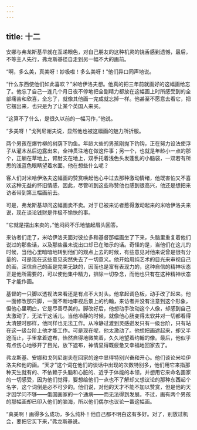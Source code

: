 ```yaml
---
---
---
```

title: 十二
---




安娜与弗龙斯基早就在互递眼色，对自己朋友的这种机灵的饶舌感到遗憾，最后，不等主人先行，弗龙斯基径自走到另一幅不大的画前。

“啊，多么美，真美呀！妙极啦！多么美呀！”他们异口同声地说。

“什么东西使他们如此喜欢？”米哈伊洛夫想。他真的把三年前就画好的这幅画给忘了。他忘了自己一连几个月日夜不停地把全副精力都放在这幅画上时所感受到的全部痛苦和欣喜，全忘了，就像其他画一完成就忘掉一样。他甚至不愿意去看它，把它摆出来，也只是为了让某个英国人来买。

“这算不了什么，是很久以前的一幅习作，”他说。

“多美呀！”戈列尼谢夫说，显然他也被这幅画的魅力所折服。

两个男孩在爆竹柳的树荫下钓鱼。年龄大些的男孩刚抛下钓钩，正在努力设法使浮子从灌木丛后边露出来，全神贯注地在做这件事；另一个，也就是年龄小一点的那个，正躺在草地上，臂肘支在地上，双手托着浅色头发蓬乱的小脑袋，一双若有所思的浅蓝色眼睛望着水面。他在想些什么呢？

客人们对米哈伊洛夫这幅画的赞赏唤起他心中过去那种激动情绪，他既害怕又不喜欢这种无益的怀旧情感，因此，尽管听到这些称赞他也感到很高兴，他还是想把来访者带到第三幅画前去。

可是，弗龙斯基却问这幅画卖不卖。对于已被来访者惹得激动起来的米哈伊洛夫来说，现在谈论钱财是件极不愉快的事。

“它就是摆出来卖的，”他闷闷不乐地皱起眉头回答。

来访者们走了，米哈伊洛夫面对彼拉多和基督那幅画坐了下来，头脑里重复着他们说过的那些话，以及那些虽未说出口却已在暗示的话。奇怪的是，当他们在这儿的时候，当他心里暗暗地转到他们的观点上去的时候，有些意见对他来说曾是很有分量的，可是现在这些意见突然失去了一切意义。他开始用纯艺术的目光来审视自己的画，深信自己的画是完美无缺的，因而也是富有表现力的，这种自信的精神状态正是他所需要的，可以使他集中精力，排除一切杂念，而他也只有在这种精神状态下才能作画。

基督的一只脚以透视法来看还是有点不大对头。他拿起调色板，动手改了起来。他一面修改那只脚，一面不断地审视后景上的约翰，来访者并没有注意到这个形象，但他心里明白，它是尽善尽美的。脚改好后，他想动手改动这个人像，却感到自己太激动了，无法干这活儿。当他冷静的时候，就像他心肠变得太软并对一切都看得太清楚时那样，他同样也无法工作。从冷静过渡到灵感迸发只有一级台阶，只有站在这一级台阶上他才能工作。可是现在呢，他太激动了。他想把画遮起来，却又半途而止，手里拿着遮布，怡然自得地微笑着，久久地望着约翰的像。最后，他似乎有点伤心地移开了目光，放下遮布，神情显得既疲惫又幸福地回家去了。

弗龙斯基、安娜和戈列尼谢夫在回家的途中显得特别兴奋和开心。他们谈论米哈伊洛夫和他的画。“天才”这个词在他们的谈话中出现的次数特别多，他们用它来指那种天生就有的、不依赖于头脑和心脏的、近乎于体能的本领，并想用它来命名画家的一切感受，因为他们觉得，要想给他们一点也不了解却又想议论的那种东西起个名字，这个词倒是必不可少的。他们说，对他的天才不能不加以赞赏，但是他的天才因学问不够——俄国画家的一个通病——而无法得到发展。不过，画有两个男孩的那幅画却已印入他们的脑海，所以他们偶尔也议论一番这幅画。

“真美啊！画得多么成功，多么纯朴！他自己都不明白这有多好。对了，别放过机会，要把它买下来，”弗龙斯基说。